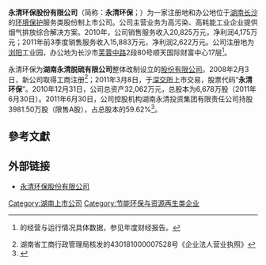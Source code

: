 '''永清环保股份有限公司'''（简称：'''永清环保'''；{{Szse|300187}}）为一家注册地和办公地位于[[湖南省|湖南]][[长沙市|长沙]]的[[环境保护|环境保护]]服务类股份制上市公司。公司主营业务为高污染、高耗能工业企业提供烟气排放综合解决方案。2010年，公司销售服务收入20,825万元，净利润4,175万元；2011年前3季度销售服务收入15,883万元，净利润2,622万元。公司注册地为[[浏阳市|浏阳]]工业园，办公地为长沙市[[芙蓉路|芙蓉中路]]2段80号顺天国际财富中心17层<ref>{{subst:PAGENAME}}的经营与运行情况具体数据，参见{{subst:PAGENAME}}年度财经报告。</ref>。

永清环保为'''湖南永清脱硫有限公司'''整体改制设立的[[股份有限公司|股份有限公司]]。2008年2月3日，新公司取得工商注册<ref>湖南省工商行政管理局核发的430181000007528号《企业法人营业执照》</ref>；2011年3月8日，于[[深圳证券交易所|深交所]]上市交易，股票代码“'''永清环保'''”。2010年12月31日，公司总资产32,062万元，总股本为6,678万股（2011年6月30日）。2011年6月30日，公司控股机构湖南永清投资集团有限责任公司持股3981.50万股（限售A股），占总股本的59.62%<ref>{{Cite web |url=http://www.wjw.cn/companyprofile/mbr051123194119106765/aboutus.xhtml |title={{subst:PAGENAME}}（公司官方）介绍 |access-date=2012-02-08 |archive-url=https://web.archive.org/web/20120106060325/http://www.wjw.cn/companyprofile/mbr051123194119106765/aboutus.xhtml |archive-date=2012-01-06 |dead-url=yes }}</ref>。

== 參考文獻 ==
{{reflist}}

== 外部链接 ==
* [http://www.yonker.com.cn/ 永清环保股份有限公司] {{Wayback|url=http://www.yonker.com.cn/ |date=20200404085846 }}

[[Category:湖南上市公司|Category:湖南上市公司]]
[[Category:节能环保与资源再生类企业|Category:节能环保与资源再生类企业]]